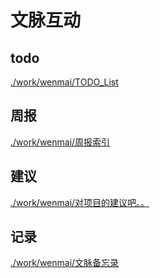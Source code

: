 = 文脉互动 =

== todo ==
[[./work/wenmai/TODO_List]]

== 周报 ==
[[./work/wenmai/周报索引]]

== 建议 ==
[[./work/wenmai/对项目的建议吧。。]]

== 记录 ==
[[./work/wenmai/文脉备忘录]]
